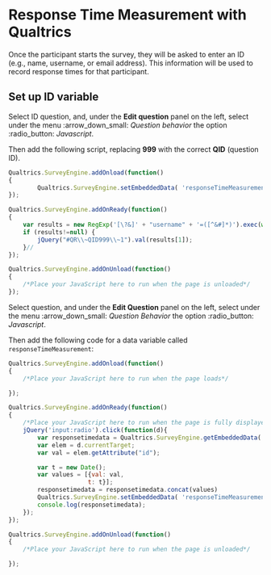 # Response Time Measurement with Qualtrics

Once the participant starts the survey, they will be asked to enter an ID (e.g., name, username, or email address). This information will be used to record response times for that participant.

## Set up ID variable

Select ID question, and, under the **Edit question** panel on the left, select under the menu :arrow_down_small: *Question behavior* the option :radio_button: *Javascript*. 

Then add the following script, replacing **999** with the correct **QID** (question ID).

```js
Qualtrics.SurveyEngine.addOnload(function()
{
    	Qualtrics.SurveyEngine.setEmbeddedData( 'responseTimeMeasurement', [{}]);
});

Qualtrics.SurveyEngine.addOnReady(function()
{
	var results = new RegExp('[\?&]' + "username" + '=([^&#]*)').exec(window.location.href);
	if (results!=null) {
		jQuery("#QR\\~QID999\\~1").val(results[1]);
	}//
});

Qualtrics.SurveyEngine.addOnUnload(function()
{
	/*Place your JavaScript here to run when the page is unloaded*/
});
```

Select question, and under the **Edit Question** panel on the left, select under the menu :arrow_down_small: *Question Behavior* the option :radio_button: *Javascript*.

Then add the following code for a data variable called `responseTimeMeasurement`:
```js
Qualtrics.SurveyEngine.addOnload(function()
{
	/*Place your JavaScript here to run when the page loads*/

});

Qualtrics.SurveyEngine.addOnReady(function()
{
	/*Place your JavaScript here to run when the page is fully displayed*/
    jQuery('input:radio').click(function(d){ 
        var responsetimedata = Qualtrics.SurveyEngine.getEmbeddedData('responseTimeMeasurement');
        var elem = d.currentTarget;
        var val = elem.getAttribute("id");

        var t = new Date();
        var values = [{val: val,
                      t: t}];    
        responsetimedata = responsetimedata.concat(values)
        Qualtrics.SurveyEngine.setEmbeddedData( 'responseTimeMeasurement', responsetimedata)
        console.log(responsetimedata);
    });
});

Qualtrics.SurveyEngine.addOnUnload(function()
{
	/*Place your JavaScript here to run when the page is unloaded*/

});
```
